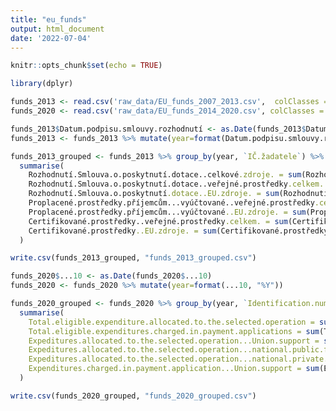 ```yaml
---
title: "eu_funds"
output: html_document
date: '2022-07-04'
---
```


```r
knitr::opts_chunk$set(echo = TRUE)
```

```r
library(dplyr)
```

```r
funds_2013 <- read.csv('raw_data/EU_funds_2007_2013.csv',  colClasses = c("IČ.žadatele"="character"))
funds_2020 <- read.csv('raw_data/EU_funds_2014_2020.csv', colClasses = c("Identification.number.of.the.beneficiary"="character"))
```

```r
funds_2013$Datum.podpisu.smlouvy.rozhodnutí <- as.Date(funds_2013$Datum.podpisu.smlouvy.rozhodnutí)
funds_2013 <- funds_2013 %>% mutate(year=format(Datum.podpisu.smlouvy.rozhodnutí, "%Y"))

funds_2013_grouped <- funds_2013 %>% group_by(year, `IČ.žadatele`) %>% 
  summarise(
    Rozhodnutí.Smlouva.o.poskytnutí.dotace..celkové.zdroje. = sum(Rozhodnutí.Smlouva.o.poskytnutí.dotace..celkové.zdroje.), 
    Rozhodnutí.Smlouva.o.poskytnutí.dotace..veřejné.prostředky.celkem. = sum(Rozhodnutí.Smlouva.o.poskytnutí.dotace..veřejné.prostředky.celkem.),
    Rozhodnutí.Smlouva.o.poskytnutí.dotace..EU.zdroje. = sum(Rozhodnutí.Smlouva.o.poskytnutí.dotace..EU.zdroje.),
    Proplacené.prostředky.příjemcům...vyúčtované..veřejné.prostředky.celkem. = sum(Proplacené.prostředky.příjemcům...vyúčtované..veřejné.prostředky.celkem.),
    Proplacené.prostředky.příjemcům...vyúčtované..EU.zdroje. = sum(Proplacené.prostředky.příjemcům...vyúčtované..EU.zdroje.),
    Certifikované.prostředky..veřejné.prostředky.celkem. = sum(Certifikované.prostředky..veřejné.prostředky.celkem.),
    Certifikované.prostředky..EU.zdroje. = sum(Certifikované.prostředky..EU.zdroje.)
  )

write.csv(funds_2013_grouped, "funds_2013_grouped.csv")
```


```r

funds_2020$...10 <- as.Date(funds_2020$...10)
funds_2020 <- funds_2020 %>% mutate(year=format(...10, "%Y"))

funds_2020_grouped <- funds_2020 %>% group_by(year, `Identification.number.of.the.beneficiary`) %>%
  summarise(
    Total.eligible.expenditure.allocated.to.the.selected.operation = sum(Total.eligible.expenditure.allocated.to.the.selected.operation),
    Total.eligible.expenditures.charged.in.payment.applications = sum(Total.eligible.expenditures.charged.in.payment.applications),
    Expeditures.allocated.to.the.selected.operation...Union.support = sum(Expeditures.allocated.to.the.selected.operation...Union.support),
    Expeditures.allocated.to.the.selected.operation...national.public.funding = sum(Expeditures.allocated.to.the.selected.operation...national.public.funding),
    Expeditures.allocated.to.the.selected.operation...national.private.funding = sum(Expeditures.allocated.to.the.selected.operation...national.private.funding),
    Expenditures.charged.in.payment.application...Union.support = sum(Expenditures.charged.in.payment.application...Union.support)
  )

write.csv(funds_2020_grouped, "funds_2020_grouped.csv")
```